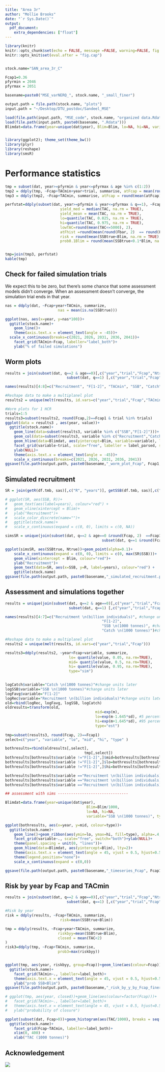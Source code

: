 ```yaml
---
title: "Area 3r"
author: "Mollie Brooks"
date: "`r Sys.Date()`"
output: 
  pdf_document:
    extra_dependencies: ["float"]
---
```


```r
library(knitr)
knitr::opts_chunk$set(echo = FALSE, message =FALSE, warning=FALSE, fig.pos = "H", out.extra = "")
knitr::opts_knit$set(eval.after = "fig.cap")


stock.name="SAN_area_3r_C"

Fcap1=0.36
pfyrmin = 2046
pfyrmax	= 2051

basename=paste0("MSE_varNERQ_", stock.name, "_small_finer")

output.path = file.path(stock.name, "plots")
input.path = "~/Desktop/DTU_postdoc/Sandeel_MSE"

load(file.path(input.path, "MSE_code", stock.name, "organized data.Rdata"))
load(file.path(input.path, paste0(basename, ".Rdata")))
Blimdat=data.frame(year=unique(dat$year), Blim=Blim, lo=NA, hi=NA, variable="SSB", type=NA)


library(ggplot2); theme_set(theme_bw())
library(plyr)
library(reshape)
library(smsR)
```

# Performance statistics

```r
tmp = subset(dat, year>=pfyrmin & year<=pfyrmax & age %in% c(1:2))
tmp2 = ddply(tmp, ~Fcap+TACmin+year+trial, summarise, atFcap = mean(round(sum(Fest/2), 2)==round(Fcap, 2)))
tmp3 = ddply(tmp2, ~Fcap+TACmin, summarise, atFcap = round(mean(atFcap), 2))

perfstat=ddply(subset(dat, year>=pfyrmin & year<=pfyrmax & q==1), ~Fcap+TACmin, summarize,
						 yield_med = median(TAC, na.rm = TRUE),
						 yield_mean = mean(TAC, na.rm = TRUE),
						 lo=quantile(TAC, 0.025, na.rm = TRUE),
						 hi=quantile(TAC, 0.975, na.rm = TRUE),
						 lowTAC=round(mean(TAC<=5000), 2),
						 atFhist =round(mean(round(Fbar, 2)  == round(Fhist, 2)), 2),
						 risk = round(mean(SSBtrue<Blim, na.rm = TRUE), 3),
						 prob0.1Blim = round(mean(SSBtrue<0.1*Blim, na.rm = TRUE), 2))


tmp=join(tmp3, perfstat)
kable(tmp)

```

## Check for failed simulation trials
We expect this to be zero, but there's some chance that some assessment models didn't converge. When an assessment doesn't converge, the simulation trial ends in that year.

```r

nas = ddply(dat, ~Fcap+year+TACmin, summarize, 
						nas = mean(is.na(SSBtrue)))

ggplot(nas, aes(x=year, y=nas*100))+
  ggtitle(stock.name)+
	geom_line()+
	theme(axis.text.x = element_text(angle = -45))+
  scale_x_continuous(breaks=c(2021, 2026, 2031, 2036, 2041))+
	facet_grid(TACmin~Fcap, labeller="label_both")+
	ylab("% of failed simulations")
```
\newpage

## Worm plots

```r
results = join(subset(dat, q==2 & age==0)[,c("year","trial","Fcap","Ntrue","Fbar", "TACmin")],#recruitment from age0, q2
							subset(dat, q==1) [,c("year","trial","Fcap","SSBtrue","TAC", "TACmin")])#SSB from q1

names(results)[4:8]=c("Recruitment", "F[1-2]", "TACmin", "SSB", "Catch")

#Reshape data to make a multiplanel plot
results2 = unique(melt(results, id.vars=c("year","trial","Fcap","TACmin")))

#Worm plots for 1 HCR
trials=1:5
results3=subset(results2, round(Fcap,2)==Fcap1 & trial %in% trials)
ggplot(data = results3 , aes(year, value))+
  ggtitle(stock.name)+
	geom_line(data=subset(results3, variable %in% c("SSB","F[1-2]")))+
	geom_col(data=subset(results3, variable %in% c("Recruitment","Catch")))+
	geom_hline(data=Blimdat, aes(yintercept=Blim, variable=variable), lty=2)+
	facet_grid(variable~trial, scale="free", labeller = label_parsed, switch="y")+
	ylab(NULL)+
	theme(axis.text.x = element_text(angle = -45))+
	scale_x_continuous(breaks=c(2021, 2026, 2031, 2036, 2041)) 
ggsave(file.path(output.path, paste0(basename,"_worm_plot_Fcap", Fcap1, ".png")), height=4, width=6)
```
\newpage

## Simulated recruitment

```r

SR = join(getR(df.tmb, sas)[,c("R", "years")], getSSB(df.tmb, sas)[,c("SSB", "years")]) 

# ggplot(SR, aes(SSB, R))+
# 	geom_text(aes(label=years), colour="red") +
# 	geom_vline(xintercept = Blim)+
# 	ylab("Recruitment")+
# 	scale_color_discrete(name="")+
# 	ggtitle(stock.name)+
# 	scale_x_continuous(expand = c(0, 0), limits = c(0, NA))

simsSR = unique(join(subset(dat, q==2 & age==0 &round(Fcap, 2)  ==Fcap1)[,c("year","trial","Ntrue")],#recruitment from age0, q2
											subset(dat, q==1 &round(Fcap, 2)  ==Fcap1) [,c("year","trial","SSBtrue")]))#SSB from q1

ggplot(simsSR, aes(SSBtrue, Ntrue))+geom_point(alpha=0.1)+
	scale_x_continuous(expand = c(0, 0), limits = c(0, max(SR$SSB)))+
	geom_vline(xintercept = Blim, colour="red")+
	ylab("Recruitment")+
	geom_text(data=SR, aes(x=SSB, y=R, label=years), colour="red") +
	ggtitle(stock.name)
ggsave(file.path(output.path, paste0(basename,"_simulated_recruitment.png")), height=5, width=6)

```
\newpage

## Assessment and simulations together

```r

results = unique(join(subset(dat, q==2 & age==0)[,c("year","trial","Fcap","Ntrue","Fbar")],#recruitment from age0, q2
							 subset(dat, q==1) [,c("year","trial","Fcap","SSBtrue","TAC")]))#SSB from q1

names(results)[4:7]=c("Recruitment \n(billion individuals)", #change units later
											"F[1-2]", 
											"SSB \n(1000 tonnes)", #change units later
											"Catch \n(1000 tonnes)")#change units later

#Reshape data to make a multiplanel plot
results2 = unique(melt(results, id.vars=c("year","trial","Fcap")))

results3=ddply(results2, ~year+Fcap+variable, summarize,
							 lo= quantile(value, 0.05, na.rm=TRUE),
							 mid= quantile(value, 0.5, na.rm=TRUE),
							 hi= quantile(value, 0.95, na.rm=TRUE),
							 type="sim")
					

logCatch$variable="Catch \n(1000 tonnes)"#change units later
logSSB$variable="SSB \n(1000 tonnes)"#change units later
logFavg$variable="F[1-2]"
logRec$variable="Recruitment \n(billion individuals)"#change units later
old=rbind(logRec, logFavg, logSSB, logCatch)
oldresults=transform(old, 
										 mid=exp(m), 
										 lo=exp(m-1.645*sd), #5 percentile
										 hi=exp(m+1.645*sd), #95 percentile
										 type="est")
	
tmp=subset(results3, round(Fcap, 2)==Fcap1)
select=c("year", "variable", "lo", "mid", "hi", "type" )

bothresults=rbind(oldresults[,select],
									tmp[,select])
bothresults[bothresults$variable !="F[1-2]",]$mid=bothresults[bothresults$variable !="F[1-2]",]$mid/1000
bothresults[bothresults$variable !="F[1-2]",]$lo=bothresults[bothresults$variable !="F[1-2]",]$lo/1000
bothresults[bothresults$variable !="F[1-2]",]$hi=bothresults[bothresults$variable !="F[1-2]",]$hi/1000

bothresults[bothresults$variable =="Recruitment \n(billion individuals)",]$mid=bothresults[bothresults$variable =="Recruitment \n(billion individuals)",]$mid/1e3
bothresults[bothresults$variable =="Recruitment \n(billion individuals)",]$lo=bothresults[bothresults$variable =="Recruitment \n(billion individuals)",]$lo/1e3
bothresults[bothresults$variable =="Recruitment \n(billion individuals)",]$hi=bothresults[bothresults$variable =="Recruitment \n(billion individuals)",]$hi/1e3

## assessment with sims --------------------------------

Blimdat=data.frame(year=unique(dat$year), 
									 Blim=Blim/1000, 
									 lo=NA, hi=NA, 
									 variable="SSB \n(1000 tonnes)", type=NA)

ggplot(bothresults, aes(x=year, y=mid, colour=type))+
  ggtitle(stock.name)+
	geom_line()+geom_ribbon(aes(ymin=lo, ymax=hi, fill=type), alpha=.4, linetype=0)+
	facet_grid(variable~., scale="free", switch="both")+ylab(NULL)+
	theme(panel.spacing = unit(0, "lines"))+
	geom_hline(data=Blimdat, aes(yintercept=Blim), lty=2)+
	theme(axis.text.x = element_text(angle = 45, vjust = 0.5, hjust=0.5))+
	theme(legend.position="none")+
	scale_x_continuous(expand = c(0,0))

ggsave(file.path(output.path, paste0(basename,"_timeseries_Fcap", Fcap1, ".png")), height=5, width=6)

```
\newpage

## Risk by year by Fcap and TACmin

```r
results = join(subset(dat, q==2 & age==0)[,c("year","trial","Fcap","Ntrue","Fbar", "TACmin")],#recruitment from age0, q2
							subset(dat, q==1) [,c("year","trial","Fcap","SSBtrue","TAC", "TACmin")])#SSB from q1

#Risk by year
risk = ddply(results, ~Fcap+TACmin, summarize, 
						 risk=mean(SSBtrue<Blim))

tmp = ddply(results, ~Fcap+year+TACmin, summarize, 
						riskbyy=mean(SSBtrue<Blim),
						closed = mean(TAC<2)
)
risk3=ddply(tmp, ~Fcap+TACmin, summarise, 
						prob3=max(riskbyy))


ggplot(tmp, aes(year, riskbyy, group=Fcap))+geom_line(aes(colour=Fcap))+
  ggtitle(stock.name)+
	facet_grid(TACmin~., labeller=label_both)+
	theme(axis.text.x = element_text(angle = 45, vjust = 0.5, hjust=0.5))+
	ylab("prob SSB<Blim")
ggsave(file.path(output.path, paste0(basename,"_risk_by_y_by_Fcap_finer.png")), height=4, width=6)

# ggplot(tmp, aes(year, closed))+geom_line(aes(colour=factor(Fcap)))+
# 	facet_grid(TACmin~., labeller=label_both)+
# 	theme(axis.text.x = element_text(angle = 45, vjust = 0.5, hjust=0.5))+
# 	ylab("probability of closure")
```

```r
ggplot(subset(dat, Fcap>0))+geom_histogram(aes(TAC/1000), breaks = seq(0, 400, by=5))+
  ggtitle(stock.name)+
	facet_grid(Fcap~TACmin, labeller=label_both)+
	xlim(0, 400) +
	xlab("TAC (1000 tonnes)")
```



\newpage

## Acknowledgement

![](/Users/molliebrooks/Desktop/DTU_postdoc/logos/EMFF-logo-bredformat-UK.jpg)